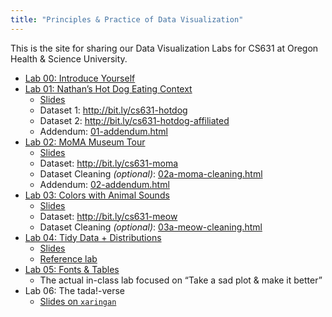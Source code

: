 ```yaml
---
title: "Principles & Practice of Data Visualization"
---
```


This is the site for sharing our Data Visualization Labs for CS631 at Oregon Health & Science University.

- [Lab 00: Introduce Yourself](00-install_name_plot.html)
- [Lab 01: Nathan's Hot Dog Eating Context](01-eda_hot_dogs.html)
    - [Slides](slides/01-slides.html)
    - Dataset 1: [http://bit.ly/cs631-hotdog](http://bit.ly/cs631-hotdog)
    - Dataset 2: [http://bit.ly/cs631-hotdog-affiliated](http://bit.ly/cs631-hotdog-affiliated)
    - Addendum: [01-addendum.html](01-addendum.html)
- [Lab 02: MoMA Museum Tour](02-moma.html)
    - [Slides](slides/02-slides.html)
    - Dataset: [http://bit.ly/cs631-moma](http://bit.ly/cs631-moma)
    - Dataset Cleaning *(optional)*: [02a-moma-cleaning.html](02a-moma-cleaning.html) 
    - Addendum: [02-addendum.html](02-addendum.html)
- [Lab 03: Colors with Animal Sounds](03-colors.html)
    - [Slides](slides/03-slides.html)
    - Dataset: [http://bit.ly/cs631-meow](http://bit.ly/cs631-meow)
    - Dataset Cleaning *(optional)*: [03a-meow-cleaning.html](03a-meow-cleaning.html) 
- [Lab 04: Tidy Data + Distributions](04-challenge.html)
    - [Slides](slides/04-slides.html)
    - [Reference lab](04-distributions.html)
- [Lab 05: Fonts & Tables](05-tables.html)
    - The actual in-class lab focused on "Take a sad plot & make it better"
- Lab 06: The tada!-verse
    - [Slides on `xaringan`](slides/06-slides_xaringan.html)
    

